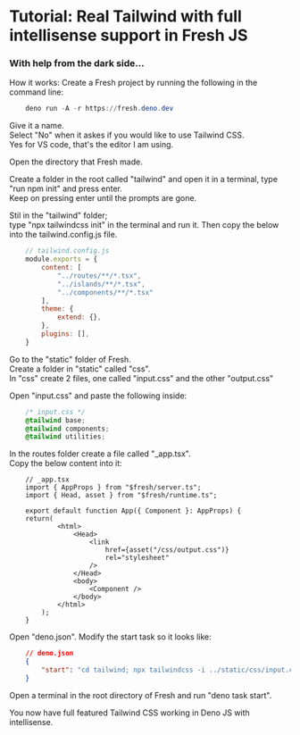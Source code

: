 # Tutorial: Real Tailwind with full intellisense support in Fresh JS

### With help from the dark side...

How it works:
Create a Fresh project by running the following in the command line:

~~~ powershell 
    deno run -A -r https://fresh.deno.dev
~~~

Give it a name.  
Select "No" when it askes if you would like to use Tailwind CSS.  
Yes for VS code, that's the editor I am using.

Open the directory that Fresh made.

Create a folder in the root called "tailwind" and open it in a terminal, 
type "run npm init" and press enter.  
Keep on pressing enter until the prompts are gone.

Stil in the "tailwind" folder;  
type "npx tailwindcss init" in the terminal and run it.
Then copy the below into the tailwind.config.js file.

~~~ js
    // tailwind.config.js
    module.exports = {
        content: [
            "../routes/**/*.tsx", 
            "../islands/**/*.tsx", 
            "../components/**/*.tsx"
        ],
        theme: {
            extend: {},
        },
        plugins: [],
    }
~~~

Go to the "static" folder of Fresh.  
Create a folder in "static" called "css".  
In "css" create 2 files, one called "input.css" and the other "output.css"

Open "input.css" and paste the following inside:

~~~ css 
    /* input.css */
    @tailwind base;
    @tailwind components;
    @tailwind utilities;
~~~

In the routes folder create a file called "_app.tsx".  
Copy the below content into it:

~~~ tsx
    // _app.tsx
    import { AppProps } from "$fresh/server.ts";
    import { Head, asset } from "$fresh/runtime.ts";

    export default function App({ Component }: AppProps) {
    return(
            <html>
                <Head>
                    <link 
                        href={asset("/css/output.css")} 
                        rel="stylesheet" 
                    />          
                </Head>
                <body>
                    <Component />
                </body>
            </html>
        );
    }
~~~

Open "deno.json".
Modify the start task so it looks like:
~~~ json
    // deno.json 
    {
        "start": "cd tailwind; npx tailwindcss -i ../static/css/input.css -o ../static/css/output.css --watch & cd ..; deno run -A --watch=static/,routes/ dev.ts",
    }
~~~

Open a terminal in the root directory of Fresh and run "deno task start".

You now have full featured Tailwind CSS working in Deno JS with intellisense. 




